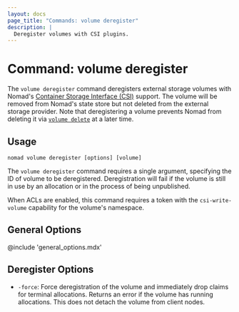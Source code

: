 ```yaml
---
layout: docs
page_title: "Commands: volume deregister"
description: |
  Deregister volumes with CSI plugins.
---
```


# Command: volume deregister

The `volume deregister` command deregisters external storage volumes with
Nomad's [Container Storage Interface (CSI)][csi] support. The volume will be
removed from Nomad's state store but not deleted from the external storage
provider. Note that deregistering a volume prevents Nomad from deleting it via
[`volume delete`] at a later time.

## Usage

```plaintext
nomad volume deregister [options] [volume]
```

The `volume deregister` command requires a single argument, specifying
the ID of volume to be deregistered. Deregistration will fail if the
volume is still in use by an allocation or in the process of being
unpublished.

When ACLs are enabled, this command requires a token with the
`csi-write-volume` capability for the volume's namespace.

## General Options

@include 'general_options.mdx'

## Deregister Options

- `-force`: Force deregistration of the volume and immediately drop claims for
  terminal allocations. Returns an error if the volume has running
  allocations. This does not detach the volume from client nodes.

[csi]: https://github.com/container-storage-interface/spec
[`volume delete`]: /docs/commands/volume/delete
